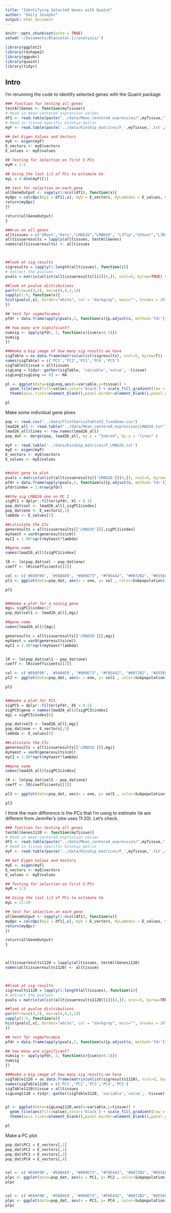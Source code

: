 ```yaml
---
title: "Identifying Selected Genes with Quaint"
author: "Emily Josephs"
output: html_document
---
```


```r
knitr::opts_chunk$set(echo = TRUE)
setwd('~/Documents/Blancetal-1//analysis/')

library(ggplot2)
library(reshape2)
library(ggpubr)
library(quaint)
library(tidyr)
```


## Intro 

I'm rerunning the code to identify selected genes with the Quaint package




```r

### function for testing all genes
testAllGenes <- function(myTissue){
# Read in mean-centered expression values
df1 <- read.table(paste("../data/Mean_centered_expression/",myTissue,".txt",sep=""))
# Read in tissue specific kinship matrix 
myF <- read.table(paste('../data/Kinship_matrices/F_',myTissue,'.txt',sep=""))

## Get Eigen Values and Vectors 
myE <- eigen(myF)
E_vectors <- myE$vectors
E_values <- myE$values

## Testing for selection on first 5 PCs
myM = 1:5

## Using the last 1/2 of PCs to estimate Va
myL = 6:dim(myF)[1]

## test for selection on each gene
allGeneOutput <- sapply(1:ncol(df1), function(x){
myQpc = calcQpc(myZ = df1[,x], myU = E_vectors, myLambdas = E_values, myL = myL, myM = myM)
return(myQpc)
})

return(allGeneOutput)
}

###run on all genes
alltissues = c('GRoot',"Kern","LMAD26","LMAN26", "L3Tip","GShoot","L3Base","LMAD8","LMAN8")
alltissueresults = lapply(alltissues, testAllGenes)
names(alltissueresults) <- alltissues



##look at sig results
sigresults = lapply(1:length(alltissues), function(i){
# extract the pvalues
pvals = matrix(unlist(alltissueresults[[i]][4,]), ncol=5, byrow=TRUE) #each row corresponds to a gene, columns are to PCs

##look at pvalue distributions
par(mfrow=c(3,2), mar=c(4,4,1,1))
sapply(1:5, function(x){
hist(pvals[,x], border="white", col = "darkgray", main="", breaks = 20, xlab = paste('PC ',x,' ',alltissues[i],sep=""))
})

## test fpr sogmofocamce
pfdr = data.frame(apply(pvals,2, function(x){p.adjust(x, method='fdr')}))

## how many are significant?
numsig <- apply(pfdr, 2, function(x){sum(x<0.1)})
numsig
})

###make a big image of how many sig results we have
sigTable = as.data.frame(matrix(unlist(sigresults), ncol=5, byrow=T))
names(sigTable) = c('PC1','PC2','PC3','PC4','PC5')
sigTable$tissue = alltissues
sigLong = tidyr::gather(sigTable, 'variable','value', -tissue)
sigLong[sigLong == 0] <- NA

pl <- ggplot(data=sigLong,aes(x=variable,y=tissue)) + 
  geom_tile(aes(fill=value),color='black') + scale_fill_gradient(low = 'lightyellow', high = "#CC79A7", guide = FALSE, na.value = "white") + theme_bw() + xlab("\n") + ylab("Tissue") + 
  theme(axis.ticks=element_blank(),panel.border=element_blank(),panel.grid.major = element_blank(), axis.text.y = element_text(size=10,angle=0), axis.title.y = element_text(size=16),axis.title.x  = element_text(size=16),axis.text.x = element_text(angle = 0, hjust = 0.5,size=14)) + geom_text(aes(label=value),colour="grey15",size=3.5)

pl

```

Make some individual gene ploes
```r
pop <- read.csv("../data/FlintGarciaTableS1_fixednew.csv")
lmad26_all <- read.table("../data/Mean_centered_expression/LMAD26.txt")
lmad26_all$lines <- row.names(lmad26_all)
pop_dat <- merge(pop, lmad26_all, by.x = "Inbred", by.y = "lines" )

myF <- read.table('../data/Kinship_matrices/F_LMAD26.txt')
myE <- eigen(myF)
E_vectors <- myE$vectors
E_values <- myE$values


##what gene to plot
pvals = matrix(unlist(alltissueresults[['LMAD26']][4,]), ncol=5, byrow=TRUE) #each row corresponds to a gene, columns are to 
pfdr = data.frame(apply(pvals,2, function(x){p.adjust(x, method='fdr')}))
pfdr$index = 1:nrow(pfdr)

##the sig LMAD26 one on PC 1
sigPC1 = dplyr::filter(pfdr, X1 < 0.1)
pop_dat$sel <- lmad26_all[,sigPC1$index]
pop_dat$one <- E_vectors[,1]
lambda <- E_values[1]

##calculate the CIs
generesults = alltissueresults[['LMAD26']][,sigPC1$index]
myVaest = var0(generesults$cml)
myCI = 1.96*sqrt(myVaest*lambda)

##gene name
names(lmad26_all)[sigPC1$index]

lR <- lm(pop_dat$sel ~ pop_dat$one) 
coeff <- lR$coefficients[[2]]

col <- c('#E69F00', '#56B4E9', "#009E73", "#F0E442", "#0072B2", "#D55E00", "#CC79A7")
pl1 <- ggplot(data=pop_dat, aes(x = one, y= sel , color=Subpopulation)) + scale_colour_manual(values = col, labels=c("mixed", "non-stiff stalk", "popcorn", "stiff stalk", "tropical")) + xlab("PC 1") +  ylab("Mean-centered Expression") + theme_bw() + theme(panel.grid.major = element_blank(), text = element_text(size=20), panel.grid.minor = element_blank(), axis.title.y = element_text(size=18), axis.title.x  = element_text(size=18), legend.position = "right", legend.title = element_text(size = 12), legend.text = element_text(size = 20), plot.title = element_text(hjust = 0.5)) + geom_point(size = 3.5) + geom_abline(slope = myCI, linetype = 2, col = '#56B4E9', size=1.2) + geom_abline(slope = coeff, size = 1.5)+  geom_abline(slope = -myCI, linetype = 2, col = '#56B4E9', size=1.2)

pl1


###make a plot for a nonsig gene
mgi= sigPC1$index+27
pop_dat$sel1 <- lmad26_all[,mgi]

##gene name
names(lmad26_all)[mgi]

generesults = alltissueresults[['LMAD26']][,mgi]
myVaest = var0(generesults$cml)
myCI = 1.96*sqrt(myVaest*lambda)


lR <- lm(pop_dat$sel1 ~ pop_dat$one) 
coeff <- lR$coefficients[[2]]

col <- c('#E69F00', '#56B4E9', "#009E73", "#F0E442", "#0072B2", "#D55E00", "#CC79A7")
pl2 <- ggplot(data=pop_dat, aes(x = one, y= sel1 , color=Subpopulation)) + scale_colour_manual(values = col, labels=c("mixed", "non-stiff stalk", "popcorn", "stiff stalk", "tropical")) + xlab("PC 1") +  ylab("Mean-centered Expression") + theme_bw() + ylim(-100,100) + theme(panel.grid.major = element_blank(), text = element_text(size=20), panel.grid.minor = element_blank(), axis.title.y = element_text(size=18), axis.title.x  = element_text(size=18), legend.position = "right", legend.title = element_text(size = 12), legend.text = element_text(size = 20), plot.title = element_text(hjust = 0.5)) + geom_point(size = 3.5) + geom_abline(slope = myCI, linetype = 2, col = '#56B4E9', size=1.2) + geom_abline(slope = coeff, size = 1.5)+  geom_abline(slope = -myCI, linetype = 2, col = '#56B4E9', size=1.2)

pl2


###make a plot for PC5
sigPC5 = dplyr::filter(pfdr, X5 < 0.1)
sigPC5$gene = names(lmad26_all)[sigPC5$index]
mgi = sigPC5$index[6]

pop_dat$sel5 <- lmad26_all[,mgi]
pop_dat$one <- E_vectors[,5]
lambda <- E_values[5]

##calculate the CIs
generesults = alltissueresults[['LMAD26']][,mgi]
myVaest = var0(generesults$cml)
myCI = 1.96*sqrt(myVaest*lambda)

##gene name
names(lmad26_all)[sigPC1$index]

lR <- lm(pop_dat$sel5 ~ pop_dat$one) 
coeff <- lR$coefficients[[2]]

pl3 <- ggplot(data=pop_dat, aes(x = one, y= sel5 , color=Subpopulation)) + scale_colour_manual(values = col, labels=c("mixed", "non-stiff stalk", "popcorn", "stiff stalk", "tropical")) + xlab("PC 1") +  ylab("Mean-centered Expression") + theme_bw() + theme(panel.grid.major = element_blank(), text = element_text(size=20), panel.grid.minor = element_blank(), axis.title.y = element_text(size=18), axis.title.x  = element_text(size=18), legend.position = "right", legend.title = element_text(size = 12), legend.text = element_text(size = 20), plot.title = element_text(hjust = 0.5)) + geom_point(size = 3.5) + geom_abline(slope = myCI, linetype = 2, col = '#56B4E9', size=1.2) + geom_abline(slope = coeff, size = 1.5)+  geom_abline(slope = -myCI, linetype = 2, col = '#56B4E9', size=1.2)

pl3

```

I think the main difference is the PCs that I'm using to estimate Va are different from Jennifer's (she uses 11:20). Let's check.

```r

### function for testing all genes
testAllGenes1120 <- function(myTissue){
# Read in mean-centered expression values
df1 <- read.table(paste("../data/Mean_centered_expression/",myTissue,".txt",sep=""))
# Read in tissue specific kinship matrix 
myF <- read.table(paste('../data/Kinship_matrices/F_',myTissue,'.txt',sep=""))

## Get Eigen Values and Vectors 
myE <- eigen(myF)
E_vectors <- myE$vectors
E_values <- myE$values

## Testing for selection on first 5 PCs
myM = 1:5

## Using the last 1/2 of PCs to estimate Va
myL = 11:20

## test for selection on each gene
allGeneOutput <- sapply(1:ncol(df1), function(x){
myQpc = calcQpc(myZ = df1[,x], myU = E_vectors, myLambdas = E_values, myL = myL, myM = myM)
return(myQpc)
})

return(allGeneOutput)
}



alltissueresults1120 = lapply(alltissues, testAllGenes1120)
names(alltissueresults1120) <- alltissues



##look at sig results
sigresults1120 = lapply(1:length(alltissues), function(i){
# extract the pvalues
pvals = matrix(unlist(alltissueresults1120[[i]][4,]), ncol=5, byrow=TRUE) #each row corresponds to a gene, columns are to PCs

##look at pvalue distributions
par(mfrow=c(3,2), mar=c(4,4,1,1))
sapply(1:5, function(x){
hist(pvals[,x], border="white", col = "darkgray", main="", breaks = 20, xlab = paste('PC ',x,' ',alltissues[i],sep=""))
})

## test fpr sogmofocamce
pfdr = data.frame(apply(pvals,2, function(x){p.adjust(x, method='fdr')}))

## how many are significant?
numsig <- apply(pfdr, 2, function(x){sum(x<0.1)})
numsig
})

###make a big image of how many sig results we have
sigTable1120 = as.data.frame(matrix(unlist(sigresults1120), ncol=5, byrow=T))
names(sigTable1120) = c('PC1','PC2','PC3','PC4','PC5')
sigTable1120$tissue = alltissues
sigLong1120 = tidyr::gather(sigTable1120, 'variable','value', -tissue)


pl <- ggplot(data=sigLong1120,aes(x=variable,y=tissue)) + 
  geom_tile(aes(fill=value),color='black') + scale_fill_gradient(low = 'lightyellow', high = "#CC79A7", guide = FALSE, na.value = "white") + theme_bw() + xlab("\n") + ylab("Tissue") + 
  theme(axis.ticks=element_blank(),panel.border=element_blank(),panel.grid.major = element_blank(), axis.text.y = element_text(size=10,angle=0), axis.title.y = element_text(size=16),axis.title.x  = element_text(size=16),axis.text.x = element_text(angle = 0, hjust = 0.5,size=14)) + geom_text(aes(label=value),colour="grey15",size=3.5)

pl
```

Make a PC plot
```r
pop_dat$PC1 = E_vectors[,1]
pop_dat$PC2 = E_vectors[,2]
pop_dat$PC3 = E_vectors[,3]
pop_dat$PC4 = E_vectors[,4]


col <- c('#E69F00', '#56B4E9', "#009E73", "#F0E442", "#0072B2", "#D55E00", "#CC79A7")
plpc <- ggplot(data=pop_dat, aes(x = PC1, y= PC2 , color=Subpopulation)) + scale_colour_manual(values = col, labels=c("mixed", "non-stiff stalk", "popcorn", "stiff stalk", "tropical")) + xlab("PC 1") +  ylab("PC 2") + theme_bw() + theme(panel.grid.major = element_blank(), panel.grid.minor = element_blank(), axis.title.y = element_text(size=17), axis.title.x  = element_text(size=17), legend.position = "bottom",  legend.text = element_text(size = 14), plot.title = element_text(), axis.text.y = element_text(size=10), axis.text.x = element_text(size=10)) + geom_point(size = 2 )
plpc


col <- c('#E69F00', '#56B4E9', "#009E73", "#F0E442", "#0072B2", "#D55E00", "#CC79A7")
plpc <- ggplot(data=pop_dat, aes(x = PC3, y= PC4 , color=Subpopulation)) + scale_colour_manual(values = col, labels=c("mixed", "non-stiff stalk", "popcorn", "stiff stalk", "tropical")) + xlab("PC 3") +  ylab("PC 4") + theme_bw() + theme(panel.grid.major = element_blank(), panel.grid.minor = element_blank(), axis.title.y = element_text(size=17), axis.title.x  = element_text(size=17), legend.position = "bottom",  legend.text = element_text(size = 14), plot.title = element_text(), axis.text.y = element_text(size=10), axis.text.x = element_text(size=10)) + geom_point(size = 2 )
plpc

```